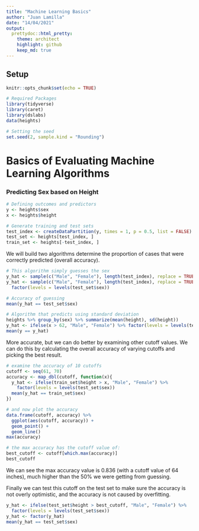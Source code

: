 ```yaml
---
title: "Machine Learning Basics"
author: "Juan Lamilla"
date: "14/04/2021"
output:
  prettydoc::html_pretty:
    theme: architect
    highlight: github
    keep_md: true
---
```

## Setup
```r
knitr::opts_chunk$set(echo = TRUE)

# Required Packages
library(tidyverse)
library(caret)
library(dslabs)
data(heights)

# Setting the seed
set.seed(2, sample.kind = "Rounding")
```

# Basics of Evaluating Machine Learning Algorithms

### Predicting Sex based on Height

```r
# Defining outcomes and predictors
y <- heights$sex
x <- heights$height

# Generate training and test sets
test_index <- createDataPartition(y, times = 1, p = 0.5, list = FALSE)
test_set <- heights[test_index, ]
train_set <- heights[-test_index, ]
```

We will build two algorithms determine the proportion of cases that were correctly predicted (overall accuracy).

```r
# This algorithm simply guesses the sex
y_hat <- sample(c("Male", "Female"), length(test_index), replace = TRUE)
y_hat <- sample(c("Male", "Female"), length(test_index), replace = TRUE) %>% 
  factor(levels = levels(test_set$sex))

# Accuracy of guessing
mean(y_hat == test_set$sex)
```

```r

# Algorithm that predicts using standard deviation
heights %>% group_by(sex) %>% summarize(mean(height), sd(height))
y_hat <- ifelse(x > 62, "Male", "Female") %>% factor(levels = levels(test_set$sex))
mean(y == y_hat)
```
More accurate, but we can do better by examining other cutoff values. We can do this by calculating the overall accuracy of varying cutoffs and picking the best result.

```r
# examine the accuracy of 10 cutoffs
cutoff <- seq(61, 70)
accuracy <- map_dbl(cutoff, function(x){
  y_hat <- ifelse(train_set$height > x, "Male", "Female") %>% 
    factor(levels = levels(test_set$sex))
  mean(y_hat == train_set$sex)
})

# and now plot the accuracy
data.frame(cutoff, accuracy) %>% 
  ggplot(aes(cutoff, accuracy)) + 
  geom_point() + 
  geom_line() 
max(accuracy)

# the max accuracy has the cutoff value of:
best_cutoff <- cutoff[which.max(accuracy)]
best_cutoff

```


We can see the max accuracy value is 0.836 (with a cutoff value of 64 inches), much higher than the 50% we were getting from guessing.

Finally we can test this cutoff on the test set to make sure the accuracy is not overly optimistic, and the accuracy is not caused by overfitting.

```r
y_hat <- ifelse(test_set$height > best_cutoff, "Male", "Female") %>% 
  factor(levels = levels(test_set$sex))
y_hat <- factor(y_hat)
mean(y_hat == test_set$sex)
```









